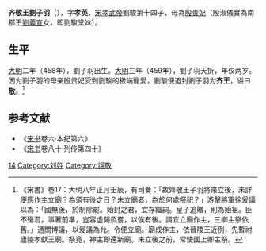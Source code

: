 {{for|南宋名臣劉子羽|刘子羽 (宋朝)}}
'''齐敬王劉子羽'''（{{bd|458年||459年|catIdx=L}}），字'''孝英'''，[[宋孝武帝|宋孝武帝]]劉駿第十四子，母為[[殷淑儀|殷贵妃]]（殷淑儀實為南郡王[[劉義宣|劉義宣]]女，即劉駿堂妹）。
==生平==
[[大明|大明]]二年（458年），劉子羽出生。[[大明|大明]]三年（459年），劉子羽夭折，年仅两岁。因为劉子羽的母亲殷贵妃受到劉駿的极端寵愛，劉駿便追封劉子羽为'''齐王'''，谥曰'''敬'''。<ref>《宋書》卷17：大明八年正月壬辰，有司奏：「故齊敬王子羽將來立後，未詳便應作主立廟？為須有後之日？未立廟者，為於何處祭祀？」游擊將軍徐爰議以為：「國無後，於制除罷。始封之君，宜存繼嗣。皇子追贈，則為始祖。臣不殤君，事著前準，豈容虛闕烝嘗，以俟有後。謂宜立廟作主，三卿主祭依舊。」通關博議，以爰議為允。令便立廟。廟成作主，依晉陵王近例，先暫祔廬陵孝獻王廟。祭竟，神主即還新廟。未立後之前，常使國上卿主祭。</ref>

==参考文献 ==
*《[[宋书|宋书]]卷六·本纪第六》
*《[[宋书|宋书]]卷八十·列传第四十》

[[Category:宋孝武帝皇子|14]]
[[Category:刘姓|Category:刘姓]]
[[Category:諡敬|Category:諡敬]]